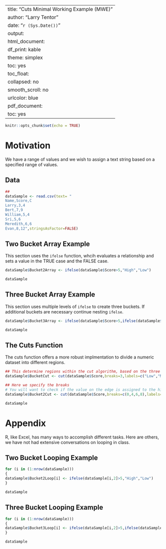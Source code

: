 
---
title: "Cuts Minimal Working Example (MWE)"
author: "Larry Tentor"
date: "`r (Sys.Date())`"
output:
  html_document:
    df_print: kable
    theme: simplex
    toc: yes
    toc_float:
      collapsed: no
      smooth_scroll: no
    urlcolor: blue
  pdf_document:
    toc: yes
---

```r
knitr::opts_chunk$set(echo = TRUE)
```

# Motivation

We have a range of values and we wish to assign a text string based on a specified range of values.

## Data

```r
## 
dataSample <- read.csv(text= "
Name,Score,C
Larry,3,4
Bert,7,9
William,5,4
Sri,5,6
Meredith,6,6
Evan,8,12",stringsAsFactor=FALSE)

```


## Two Bucket Array Example

This section uses the `ifelse` function, whcih evaluates a relationship and sets a value in the TRUE case and the FALSE case.

```r

dataSample$Bucket2Array <- ifelse(dataSample$Score>5,"High","Low")

dataSample

```

## Three Bucket Array Example

This section uses multiple levels of `ifelse` to create three buckets.  If additional buckets are necessary continue nesting `ifelse`.
```r

dataSample$Bucket3Array <- ifelse(dataSample$Score>5,ifelse(dataSample$Score>7,"Ultra","High"),"Low")

dataSample

```

## The Cuts Function

The cuts function offers a more robust implmentation to divide a numeric dataset into different regions.  

```r

## This determine regions within the cut algorithm, based on the three desired cuts
dataSample$BucketCut <- cut(dataSample$Score,breaks=3,labels=c("Low","Medium","High"))

## Here we specify the breaks
# You will want to check if the value on the edge is assigned to the higher category or the lower category.
dataSample$Bucket2Cut <- cut(dataSample$Score,breaks=c(0,4,6,8),labels=c("Low","Medium","High"))

dataSample

```


# Appendix

R, like Excel, has many ways to accomplish different tasks.  Here are others, we have not had extensive conversations on looping in class.

## Two Bucket Looping Example

```r
for (i in (1:nrow(dataSample)))
{
dataSample$Bucket2Loop[i] <- ifelse(dataSample[i,2]>5,"High","Low")
}

dataSample

```

## Three Bucket Looping Example

```r
for (i in (1:nrow(dataSample)))
{
dataSample$Bucket3Loop[i] <- ifelse(dataSample[i,2]>5,ifelse(dataSample[i,2]>7,"Ultra","High"),"Low")
}

dataSample

```
